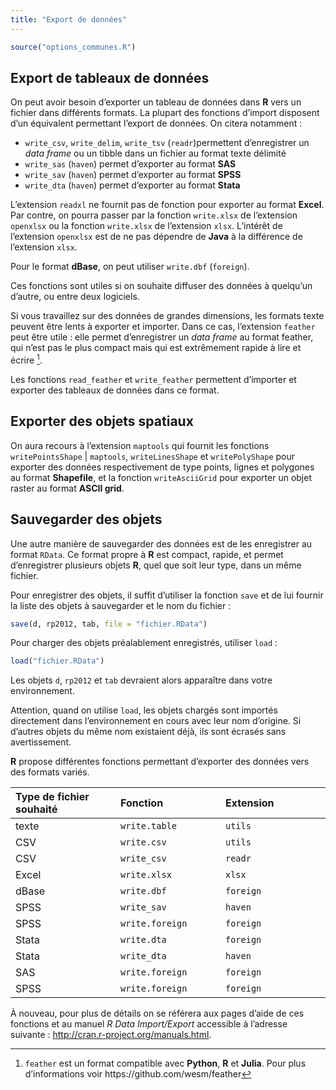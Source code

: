 ```yaml
---
title: "Export de données"
---
```


```r
source("options_communes.R")
```

<dfn data-index="données, exporter"></dfn><dfn data-index="exporter des données"></dfn>



## Export de tableaux de données

On peut avoir besoin d'exporter un tableau de données dans **R** vers un fichier dans différents formats. La plupart des fonctions d'import disposent d'un équivalent permettant l'export de données. On citera notamment :

- `write_csv`{data-pkg="reader" data-rdoc="write_delim"}, `write_delim`{data-pkg="reader" data-rdoc="write_delim"}, `write_tsv`{data-pkg="reader" data-rdoc="write_delim"} (`readr`{.pkg})permettent d'enregistrer un *data frame* ou un tibble dans un fichier au format texte délimité
- `write_sas`{data-pkg="haven" data-rdoc="read_sas"} (`haven`{.pkg}) permet d'exporter au format **SAS**
- `write_sav`{data-pkg="haven" data-rdoc="read_spss"} (`haven`{.pkg}) permet d'exporter au format **SPSS**
- `write_dta`{data-pkg="haven" data-rdoc="read_dta"} (`haven`{.pkg}) permet d'exporter au format **Stata**

L'extension `readxl` ne fournit pas de fonction pour exporter au format **Excel**. Par contre, on pourra passer par la fonction `write.xlsx`{data-pkg="openxlsx"} de l'extension `openxlsx`{.pkg} ou la fonction `write.xlsx`{data-pkg="xlsx"} de l'extension `xlsx`{.pkg}. L'intérêt de l'extension `openxlsx`{.pkg} est de ne pas dépendre de **Java** à la différence de l'extension `xlsx`{.pkg}.

Pour le format **dBase**, on peut utiliser `write.dbf`{data-pkg="foreign"} (`foreign`{.pkg}).

Ces fonctions sont utiles si on souhaite diffuser des données à quelqu'un d'autre, ou entre deux logiciels.

Si vous travaillez sur des données de grandes dimensions, les formats texte peuvent être lents à exporter et importer. Dans ce cas, l'extension `feather`{.pkg} peut être utile : elle permet d'enregistrer un *data frame* au format feather, qui n'est pas le plus compact mais qui est extrêmement rapide à lire et écrire ^[`feather` est un format compatible avec **Python**, **R** et **Julia**. Pour plus d'informations voir https://github.com/wesm/feather].

Les fonctions `read_feather`{data-pkg="feather"} et `write_feather`{data-pkg="feather" data-doc="read_feather"} permettent d'importer et exporter des tableaux de données dans ce format.

## Exporter des objets spatiaux

On aura recours à l'extension `maptools`{.pkg} qui fournit les fonctions `writePointsShape`{data-pkg="maptools" data-rdoc="readShapePoints"} | `maptools`{.pkg}, `writeLinesShape`{data-pkg="maptools" data-rdoc="readShapeLines"} et `writePolyShape`{data-pkg="maptools" data-rdoc="readShapePoly"} pour exporter des données respectivement de type points, lignes et polygones au format **Shapefile**, et la fonction `writeAsciiGrid`{data-pkg="maptools" data-rdoc="readAsciiGrid"} pour exporter un objet raster au format **ASCII grid**.


## Sauvegarder des objets

Une autre manière de sauvegarder des données est de les enregistrer au format `RData`. Ce format propre à **R** est compact, rapide, et permet d'enregistrer plusieurs objets **R**, quel que soit leur type, dans un même fichier.

Pour enregistrer des objets, il suffit d'utiliser la fonction `save`{data-plg="base"} et de lui fournir la liste des objets à sauvegarder et le nom du fichier :

```r
save(d, rp2012, tab, file = "fichier.RData")
```

Pour charger des objets préalablement enregistrés, utiliser `load` :

```r
load("fichier.RData")
```

Les objets `d`, `rp2012` et `tab` devraient alors apparaître dans votre environnement.

<div class="important"> 
Attention, quand on utilise `load`{data-plg="base"}, les objets chargés sont importés directement dans l'environnement en cours avec leur nom d'origine. Si d'autres objets du même nom existaient déjà, ils sont écrasés sans avertissement.
</div>















**R** propose différentes fonctions permettant d'exporter des données vers des formats variés.

| Type de fichier souhaité | Fonction | Extension |
|:---|:---|:---|
| texte | `write.table`{data-pkg="utils"} | `utils`{.pkg} |
| CSV | `write.csv`{data-pkg="utils" data-rdoc="write.table"} | `utils`{.pkg} |
| CSV | `write_csv`{data-pkg="readr"} | `readr`{.pkg} |
| Excel | `write.xlsx`{data-pkg="xlsx"} | `xlsx`{.pkg} |
| dBase | `write.dbf`{data-pkg="foreign"} | `foreign`{.pkg} |
| SPSS | `write_sav`{data-pkg="haven"} | `haven`{.pkg} |
| SPSS | `write.foreign`{data-pkg="foreign"} | `foreign`{.pkg} |
| Stata | `write.dta`{data-pkg="foreign"} | `foreign`{.pkg} |
| Stata | `write_dta`{data-pkg="haven"} | `haven`{.pkg} |
| SAS | `write.foreign`{data-pkg="foreign"} | `foreign`{.pkg} |
| SPSS | `write.foreign`{data-pkg="foreign"} | `foreign`{.pkg} |


À nouveau, pour plus de détails on se référera aux pages d'aide de ces fonctions et au manuel 
<cite>R Data Import/Export</cite> accessible à l'adresse suivante : <http://cran.r-project.org/manuals.html>.
